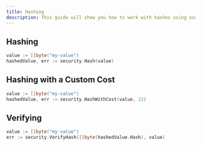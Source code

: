 ```yaml
---
title: Hashing
description: This guide will show you how to work with hashes using our security package.
---
```


## Hashing

```go
value := []byte("my-value")
hashedValue, err := security.Hash(value)
```

## Hashing with a Custom Cost

```go
value := []byte("my-value")
hashedValue, err := security.HashWithCost(value, 12)
```

## Verifying

```go
value := []byte("my-value")
err := security.VerifyHash([]byte(hashedValue.Hash), value)
```
